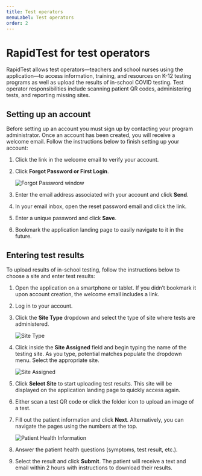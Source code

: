 ```yaml
---
title: Test operators
menuLabel: Test operators
order: 2
---
```


# RapidTest for test operators

RapidTest allows test operators&mdash;teachers and school nurses using the application&mdash;to access information, training, and resources on K-12 testing programs as well as upload the results of in-school COVID testing. Test operator responsibilities include scanning patient QR codes, administering tests, and reporting missing sites.

## Setting up an account

Before setting up an account you must sign up by contacting your program administrator. Once an account has been created, you will receive a welcome email. Follow the instructions below to finish setting up your account:

1. Click the link in the welcome email to verify your account.
2. Click **Forgot Password or First Login**.

    ![Forgot Password window](images/rapid-login.png)

3. Enter the email address associated with your account and click **Send**.
4. In your email inbox, open the reset password email and click the link.
5. Enter a unique password and click **Save**.
6. Bookmark the application landing page to easily navigate to it in the future.

## Entering test results

To upload results of in-school testing, follow the instructions below to choose a site and enter test results:

1. Open the application on a smartphone or tablet. If you didn’t bookmark it upon account creation, the welcome email includes a link.
2. Log in to your account.
3. Click the **Site Type** dropdown and select the type of site where tests are administered.

    ![Site Type](images/rapid-sitetype.png)

4. Click inside the **Site Assigned** field  and begin typing the name of the testing site. As you type, potential matches populate the dropdown menu. Select the appropriate site.

    ![Site Assigned](images/rapid-siteselected.png)

5. Click **Select Site** to start uploading test results. This site will be displayed on the application landing page to quickly access again.
6. Either scan a test QR code or click the folder icon to upload an image of a test.
7. Fill out the patient information and click **Next**. Alternatively, you can navigate the pages using the numbers at the top.

    ![Patient Health Information](images/rapid-patientinfo.png)

8. Answer the patient health questions (symptoms, test result, etc.).
9. Select the result and click **Submit**. The patient will receive a text and email within 2 hours with instructions to download their results.
